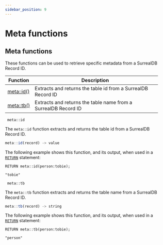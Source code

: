 ```yaml
---
sidebar_position: 9
---
```


# Meta functions

## Meta functions

These functions can be used to retrieve specific metadata from a SurrealDB Record ID.

<table>
<thead>
  <tr>
    <th>Function</th>
    <th>Description</th>
  </tr>
</thead>
<tbody>
  <tr>
    <td><a href="/docs/surrealql/functions/meta#id">meta::id()</a></td>
    <td>Extracts and returns the table id from a SurrealDB Record ID</td>
  </tr>
  <tr>
    <td><a href="/docs/surrealql/functions/meta#tb">meta::tb()</a></td>
    <td>Extracts and returns the table name from a SurrealDB Record ID</td>
  </tr>
</tbody>
</table>

<div className='layout-group'>
<div className='heading'>
    <div id="id" className='code'>
    <code> meta::id </code>
    </div>
</div>

The `meta::id` function extracts and returns the table id from a SurrealDB Record ID.

```js title="API DEFINITION"
meta::id(record) -> value
```
The following example shows this function, and its output, when used in a [`RETURN`](/docs/surrealql/statements/return) statement:

```surql
RETURN meta::id(person:tobie);

"tobie"
```
</div>

<div className='layout-group'>
<div className='heading'>
    <div id="tb" className='code'>
    <code> meta::tb </code>
    </div>
</div>

The `meta::tb` function extracts and returns the table name from a SurrealDB Record ID.

```js title="API DEFINITION"
meta::tb(record) -> string
```
The following example shows this function, and its output, when used in a [`RETURN`](/docs/surrealql/statements/return) statement:

```surql
RETURN meta::tb(person:tobie);

"person"
```
</div>
